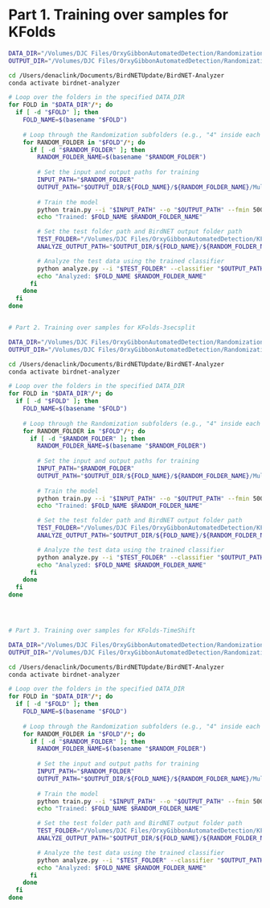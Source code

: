 # Part 1. Training over samples for KFolds 
```zsh
DATA_DIR="/Volumes/DJC Files/OrxyGibbonAutomatedDetection/Randomization/KFolds/"
OUTPUT_DIR="/Volumes/DJC Files/OrxyGibbonAutomatedDetection/Randomization/KFolds/BirdNET/"

cd /Users/denaclink/Documents/BirdNETUpdate/BirdNET-Analyzer
conda activate birdnet-analyzer

# Loop over the folders in the specified DATA_DIR
for FOLD in "$DATA_DIR"/*; do
  if [ -d "$FOLD" ]; then
    FOLD_NAME=$(basename "$FOLD")
    
    # Loop through the Randomization subfolders (e.g., "4" inside each fold)
    for RANDOM_FOLDER in "$FOLD"/*; do
      if [ -d "$RANDOM_FOLDER" ]; then
        RANDOM_FOLDER_NAME=$(basename "$RANDOM_FOLDER")
        
        # Set the input and output paths for training
        INPUT_PATH="$RANDOM_FOLDER"
        OUTPUT_PATH="$OUTPUT_DIR/${FOLD_NAME}/${RANDOM_FOLDER_NAME}/Multi_Classifier_comparison_${FOLD_NAME}_${RANDOM_FOLDER_NAME}.tflite"
        
        # Train the model
        python train.py --i "$INPUT_PATH" --o "$OUTPUT_PATH" --fmin 500 --fmax 2000
        echo "Trained: $FOLD_NAME $RANDOM_FOLDER_NAME"

        # Set the test folder path and BirdNET output folder path
        TEST_FOLDER="/Volumes/DJC Files/OrxyGibbonAutomatedDetection/KFolds/${FOLD_NAME}/test"
        ANALYZE_OUTPUT_PATH="$OUTPUT_DIR/${FOLD_NAME}/${RANDOM_FOLDER_NAME}/BirdNETOutput/"

        # Analyze the test data using the trained classifier
        python analyze.py --i "$TEST_FOLDER" --classifier "$OUTPUT_PATH" --o "$ANALYZE_OUTPUT_PATH" --fmin 500 --fmax 2000
        echo "Analyzed: $FOLD_NAME $RANDOM_FOLDER_NAME"
      fi
    done
  fi
done


# Part 2. Training over samples for KFolds-3secsplit

DATA_DIR="/Volumes/DJC Files/OrxyGibbonAutomatedDetection/Randomization/KFolds-3secsplit/"
OUTPUT_DIR="/Volumes/DJC Files/OrxyGibbonAutomatedDetection/Randomization/KFolds-3secsplit/BirdNET/"

cd /Users/denaclink/Documents/BirdNETUpdate/BirdNET-Analyzer
conda activate birdnet-analyzer

# Loop over the folders in the specified DATA_DIR
for FOLD in "$DATA_DIR"/*; do
  if [ -d "$FOLD" ]; then
    FOLD_NAME=$(basename "$FOLD")
    
    # Loop through the Randomization subfolders (e.g., "4" inside each fold)
    for RANDOM_FOLDER in "$FOLD"/*; do
      if [ -d "$RANDOM_FOLDER" ]; then
        RANDOM_FOLDER_NAME=$(basename "$RANDOM_FOLDER")
        
        # Set the input and output paths for training
        INPUT_PATH="$RANDOM_FOLDER"
        OUTPUT_PATH="$OUTPUT_DIR/${FOLD_NAME}/${RANDOM_FOLDER_NAME}/Multi_Classifier_comparison_${FOLD_NAME}_${RANDOM_FOLDER_NAME}.tflite"
        
        # Train the model
        python train.py --i "$INPUT_PATH" --o "$OUTPUT_PATH" --fmin 500 --fmax 2000
        echo "Trained: $FOLD_NAME $RANDOM_FOLDER_NAME"

        # Set the test folder path and BirdNET output folder path
        TEST_FOLDER="/Volumes/DJC Files/OrxyGibbonAutomatedDetection/KFolds/${FOLD_NAME}/test"
        ANALYZE_OUTPUT_PATH="$OUTPUT_DIR/${FOLD_NAME}/${RANDOM_FOLDER_NAME}/BirdNETOutput/"

        # Analyze the test data using the trained classifier
        python analyze.py --i "$TEST_FOLDER" --classifier "$OUTPUT_PATH" --o "$ANALYZE_OUTPUT_PATH" --fmin 500 --fmax 2000
        echo "Analyzed: $FOLD_NAME $RANDOM_FOLDER_NAME"
      fi
    done
  fi
done




# Part 3. Training over samples for KFolds-TimeShift

DATA_DIR="/Volumes/DJC Files/OrxyGibbonAutomatedDetection/Randomization/KFolds-TimeShift/"
OUTPUT_DIR="/Volumes/DJC Files/OrxyGibbonAutomatedDetection/Randomization/KFolds-TimeShift/BirdNET/"

cd /Users/denaclink/Documents/BirdNETUpdate/BirdNET-Analyzer
conda activate birdnet-analyzer

# Loop over the folders in the specified DATA_DIR
for FOLD in "$DATA_DIR"/*; do
  if [ -d "$FOLD" ]; then
    FOLD_NAME=$(basename "$FOLD")
    
    # Loop through the Randomization subfolders (e.g., "4" inside each fold)
    for RANDOM_FOLDER in "$FOLD"/*; do
      if [ -d "$RANDOM_FOLDER" ]; then
        RANDOM_FOLDER_NAME=$(basename "$RANDOM_FOLDER")
        
        # Set the input and output paths for training
        INPUT_PATH="$RANDOM_FOLDER"
        OUTPUT_PATH="$OUTPUT_DIR/${FOLD_NAME}/${RANDOM_FOLDER_NAME}/Multi_Classifier_comparison_${FOLD_NAME}_${RANDOM_FOLDER_NAME}.tflite"
        
        # Train the model
        python train.py --i "$INPUT_PATH" --o "$OUTPUT_PATH" --fmin 500 --fmax 2000
        echo "Trained: $FOLD_NAME $RANDOM_FOLDER_NAME"

        # Set the test folder path and BirdNET output folder path
        TEST_FOLDER="/Volumes/DJC Files/OrxyGibbonAutomatedDetection/KFolds/${FOLD_NAME}/test"
        ANALYZE_OUTPUT_PATH="$OUTPUT_DIR/${FOLD_NAME}/${RANDOM_FOLDER_NAME}/BirdNETOutput/"

        # Analyze the test data using the trained classifier
        python analyze.py --i "$TEST_FOLDER" --classifier "$OUTPUT_PATH" --o "$ANALYZE_OUTPUT_PATH" --fmin 500 --fmax 2000
        echo "Analyzed: $FOLD_NAME $RANDOM_FOLDER_NAME"
      fi
    done
  fi
done


```


